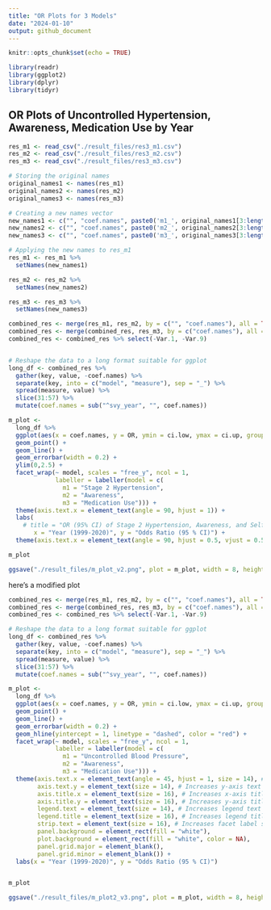 ```yaml
---
title: "OR Plots for 3 Models"
date: "2024-01-10"
output: github_document
---
```


```r
knitr::opts_chunk$set(echo = TRUE)

library(readr)
library(ggplot2)
library(dplyr)
library(tidyr)
```

## OR Plots of Uncontrolled Hypertension, Awareness, Medication Use by Year

```r
res_m1 <- read_csv("./result_files/res3_m1.csv")
res_m2 <- read_csv("./result_files/res3_m2.csv")
res_m3 <- read_csv("./result_files/res3_m3.csv")

# Storing the original names
original_names1 <- names(res_m1)
original_names2 <- names(res_m2)
original_names3 <- names(res_m3)

# Creating a new names vector
new_names1 <- c("", "coef.names", paste0('m1_', original_names1[3:length(original_names1)]))
new_names2 <- c("", "coef.names", paste0('m2_', original_names2[3:length(original_names2)]))
new_names3 <- c("", "coef.names", paste0('m3_', original_names3[3:length(original_names3)]))

# Applying the new names to res_m1
res_m1 <- res_m1 %>%
  setNames(new_names1)

res_m2 <- res_m2 %>%
  setNames(new_names2)

res_m3 <- res_m3 %>%
  setNames(new_names3)

combined_res <- merge(res_m1, res_m2, by = c("", "coef.names"), all = TRUE)
combined_res <- merge(combined_res, res_m3, by = c("coef.names"), all = TRUE) 
combined_res <- combined_res %>% select(-Var.1, -Var.9)


# Reshape the data to a long format suitable for ggplot
long_df <- combined_res %>%
  gather(key, value, -coef.names) %>%
  separate(key, into = c("model", "measure"), sep = "_") %>%
  spread(measure, value) %>%
  slice(31:57) %>%
  mutate(coef.names = sub("^svy_year", "", coef.names))

m_plot <- 
  long_df %>%
  ggplot(aes(x = coef.names, y = OR, ymin = ci.low, ymax = ci.up, group = model)) +
  geom_point() +
  geom_line() +
  geom_errorbar(width = 0.2) +
  ylim(0,2.5) +
  facet_wrap(~ model, scales = "free_y", ncol = 1,
             labeller = labeller(model = c(
               m1 = "Stage 2 Hypertension",
               m2 = "Awareness",
               m3 = "Medication Use"))) +
  theme(axis.text.x = element_text(angle = 90, hjust = 1)) +
  labs(
    # title = "OR (95% CI) of Stage 2 Hypertension, Awareness, and Self-reported Antihypertensive Medication Us", 
       x = "Year (1999-2020)", y = "Odds Ratio (95 % CI)") +
  theme(axis.text.x = element_text(angle = 90, hjust = 0.5, vjust = 0.5, lineheight = 0.8))

m_plot

ggsave("./result_files/m_plot_v2.png", plot = m_plot, width = 8, height = 12, dpi = 300)
```

here's a modified plot
```r
combined_res <- merge(res_m1, res_m2, by = c("", "coef.names"), all = TRUE)
combined_res <- merge(combined_res, res_m3, by = c("coef.names"), all = TRUE) 
combined_res <- combined_res %>% select(-Var.1, -Var.9)

# Reshape the data to a long format suitable for ggplot
long_df <- combined_res %>%
  gather(key, value, -coef.names) %>%
  separate(key, into = c("model", "measure"), sep = "_") %>%
  spread(measure, value) %>%
  slice(31:57) %>%
  mutate(coef.names = sub("^svy_year", "", coef.names))

m_plot <- 
  long_df %>%
  ggplot(aes(x = coef.names, y = OR, ymin = ci.low, ymax = ci.up, group = model)) +
  geom_point() +
  geom_line() +
  geom_errorbar(width = 0.2) +
  geom_hline(yintercept = 1, linetype = "dashed", color = "red") +
  facet_wrap(~ model, scales = "free_y", ncol = 1,
             labeller = labeller(model = c(
               m1 = "Uncontrolled Blood Pressure",
               m2 = "Awareness",
               m3 = "Medication Use"))) +
  theme(axis.text.x = element_text(angle = 45, hjust = 1, size = 14), # Increases x-axis text size
        axis.text.y = element_text(size = 14), # Increases y-axis text size
        axis.title.x = element_text(size = 16), # Increases x-axis title size
        axis.title.y = element_text(size = 16), # Increases y-axis title size
        legend.text = element_text(size = 14), # Increases legend text size
        legend.title = element_text(size = 16), # Increases legend title size
        strip.text = element_text(size = 16), # Increases facet label size
        panel.background = element_rect(fill = "white"),
        plot.background = element_rect(fill = "white", color = NA),
        panel.grid.major = element_blank(),
        panel.grid.minor = element_blank()) +
  labs(x = "Year (1999-2020)", y = "Odds Ratio (95 % CI)")


m_plot

ggsave("./result_files/m_plot2_v3.png", plot = m_plot, width = 8, height = 6, dpi = 300)

```

